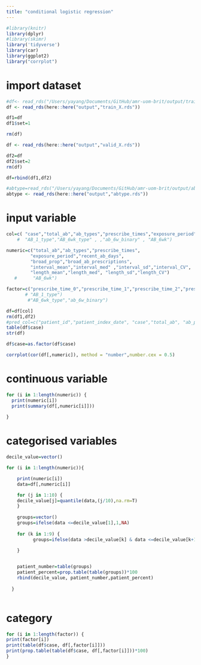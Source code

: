 ```yaml
---
title: "conditional logistic regression"
---
```


```r
#library(knitr)
library(dplyr)
#library(skimr)
library('tidyverse')
library(car)
library(ggplot2)
library("corrplot")
```

# import dataset
```r
#df<- read_rds("/Users/yayang/Documents/GitHub/amr-uom-brit/output/train_X.rds")
df <- read_rds(here::here("output","train_X.rds"))

df1=df
df1$set=1

rm(df)

df <- read_rds(here::here("output","valid_X.rds"))

df2=df
df2$set=2
rm(df)

df=rbind(df1,df2)

#abtype=read_rds("/Users/yayang/Documents/GitHub/amr-uom-brit/output/abtype.rds")
abtype <- read_rds(here::here("output","abtype.rds"))
```

# input variable
```r
col=c( "case","total_ab","ab_types","prescribe_times","exposure_period","recent_ab_days", "broad_prop" ,"broad_ab_prescriptions","interval_mean","interval_sd","interval_CV","length_mean", "length_sd","length_CV","prescribe_time_0","prescribe_time_1","prescribe_time_2","prescribe_time_3","interval_med" ,"length_med")
    #  "AB_1_type","AB_6wk_type" , ,"ab_6w_binary" , "AB_6wk")

numeric=c("total_ab","ab_types","prescribe_times",
         "exposure_period","recent_ab_days", 
         "broad_prop","broad_ab_prescriptions",
         "interval_mean","interval_med" ,"interval_sd","interval_CV",
         "length_mean","length_med", "length_sd","length_CV")
   #      "AB_6wk")

factor=c("prescribe_time_0","prescribe_time_1","prescribe_time_2","prescribe_time_3")
       # "AB_1_type")
        #"AB_6wk_type","ab_6w_binary")

df=df[col]
rm(df1,df2)
#pred_col=c("patient_id","patient_index_date", "case","total_ab", "ab_prescriptions","ab_types","prescribe_times","exposure_period","recent_ab_days", "broad_prop" ,"broad_ab_prescriptions","interval_mean","interval_sd","interval_CV","length_mean", "length_sd", "length_CV","prescribe_time_0","prescribe_time_1","prescribe_time_2","prescribe_time_3",col,"AB_1_type","AB_6wk_type" ,"interval_med" ,"length_med" ,"ab_6w_binary" , "AB_6wk")
table(df$case)
str(df)

df$case=as.factor(df$case)
```


```r
corrplot(cor(df[,numeric]), method = "number",number.cex = 0.5)
```
# continuous variable
```r
for (i in 1:length(numeric)) {
  print(numeric[i])
  print(summary(df[,numeric[i]]))
  
}
```

# categorised variables 
```r

decile_value=vector()

for (i in 1:length(numeric)){

    print(numeric[i])
    data=df[,numeric[i]]

    for (j in 1:10) {
    decile_value[j]=quantile(data,(j/10),na.rm=T)
    }
    
    groups=vector()
    groups=ifelse(data <=decile_value[1],1,NA)
    
    for (k in 1:9) {
          groups=ifelse(data >decile_value[k] & data <=decile_value[k+1],k+1,groups) 

    }

    
    patient_number=table(groups)
    patient_percent=prop.table(table(groups))*100
    rbind(decile_value, patient_number,patient_percent)
  
  }



```

# category
```r
for (i in 1:length(factor)) {
print(factor[i])  
print(table(df$case, df[,factor[i]]))
print(prop.table(table(df$case, df[,factor[i]]))*100)
}

```

